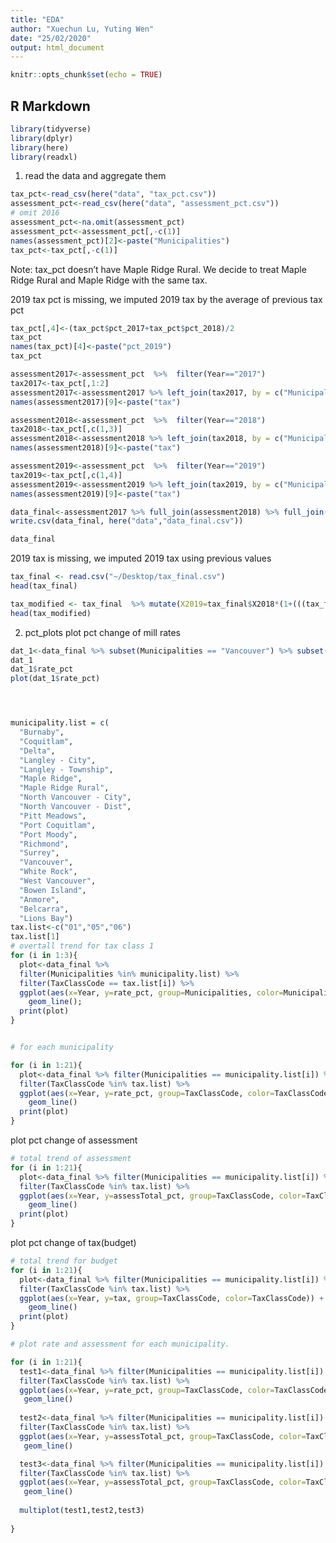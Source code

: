 ```yaml
---
title: "EDA"
author: "Xuechun Lu, Yuting Wen"
date: "25/02/2020"
output: html_document
---
```


```r
knitr::opts_chunk$set(echo = TRUE)
```

## R Markdown
```r
library(tidyverse)
library(dplyr)
library(here)
library(readxl)
```

1. read the data and aggregate them
```r
tax_pct<-read_csv(here("data", "tax_pct.csv"))
assessment_pct<-read_csv(here("data", "assessment_pct.csv"))
# omit 2016
assessment_pct<-na.omit(assessment_pct)
assessment_pct<-assessment_pct[,-c(1)]
names(assessment_pct)[2]<-paste("Municipalities")
tax_pct<-tax_pct[,-c(1)]

```
Note: tax_pct doesn't have Maple Ridge Rural. We decide to treat Maple Ridge Rural and Maple Ridge with the same tax. 


2019 tax pct is missing, we imputed 2019 tax by the average of previous tax pct
```r
tax_pct[,4]<-(tax_pct$pct_2017+tax_pct$pct_2018)/2
tax_pct
names(tax_pct)[4]<-paste("pct_2019")
tax_pct
```

```r
assessment2017<-assessment_pct  %>%  filter(Year=="2017")
tax2017<-tax_pct[,1:2]
assessment2017<-assessment2017 %>% left_join(tax2017, by = c("Municipalities"))
names(assessment2017)[9]<-paste("tax")

assessment2018<-assessment_pct  %>%  filter(Year=="2018")
tax2018<-tax_pct[,c(1,3)]
assessment2018<-assessment2018 %>% left_join(tax2018, by = c("Municipalities"))
names(assessment2018)[9]<-paste("tax")

assessment2019<-assessment_pct  %>%  filter(Year=="2019")
tax2019<-tax_pct[,c(1,4)]
assessment2019<-assessment2019 %>% left_join(tax2019, by = c("Municipalities"))
names(assessment2019)[9]<-paste("tax")

data_final<-assessment2017 %>% full_join(assessment2018) %>% full_join(assessment2019)
write.csv(data_final, here("data","data_final.csv"))

data_final

```

2019 tax is missing, we imputed 2019 tax using previous values
```r
tax_final <- read.csv("~/Desktop/tax_final.csv")
head(tax_final)

tax_modified <- tax_final  %>% mutate(X2019=tax_final$X2018*(1+(((tax_final$X2017-tax_final$X2016)/tax_final$X2016 + (tax_final$X2018-tax_final$X2017)/tax_final$X2017)/2)))
head(tax_modified)
```


2. pct_plots
plot pct change of mill rates
```r
dat_1<-data_final %>% subset(Municipalities == "Vancouver") %>% subset(TaxClassCode == "01")
dat_1
dat_1$rate_pct
plot(dat_1$rate_pct)




municipality.list = c(
  "Burnaby", 
  "Coquitlam", 
  "Delta", 
  "Langley - City", 
  "Langley - Township",
  "Maple Ridge",
  "Maple Ridge Rural", 
  "North Vancouver - City",
  "North Vancouver - Dist",
  "Pitt Meadows", 
  "Port Coquitlam", 
  "Port Moody", 
  "Richmond", 
  "Surrey", 
  "Vancouver", 
  "White Rock", 
  "West Vancouver", 
  "Bowen Island", 
  "Anmore", 
  "Belcarra",
  "Lions Bay")
tax.list<-c("01","05","06")
tax.list[1]
# overtall trend for tax class 1
for (i in 1:3){
  plot<-data_final %>% 
  filter(Municipalities %in% municipality.list) %>%
  filter(TaxClassCode == tax.list[i]) %>%
  ggplot(aes(x=Year, y=rate_pct, group=Municipalities, color=Municipalities)) +
    geom_line();
  print(plot)
}


# for each municipality

for (i in 1:21){
  plot<-data_final %>% filter(Municipalities == municipality.list[i]) %>% 
  filter(TaxClassCode %in% tax.list) %>% 
  ggplot(aes(x=Year, y=rate_pct, group=TaxClassCode, color=TaxClassCode)) +
    geom_line()
  print(plot)
}


```

plot pct change of assessment
```r
# total trend of assessment 
for (i in 1:21){
  plot<-data_final %>% filter(Municipalities == municipality.list[i]) %>% 
  filter(TaxClassCode %in% tax.list) %>% 
  ggplot(aes(x=Year, y=assessTotal_pct, group=TaxClassCode, color=TaxClassCode)) +
    geom_line()
  print(plot)
}
```

plot pct change of tax(budget)
```r
# total trend for budget 
for (i in 1:21){
  plot<-data_final %>% filter(Municipalities == municipality.list[i]) %>% 
  filter(TaxClassCode %in% tax.list) %>% 
  ggplot(aes(x=Year, y=tax, group=TaxClassCode, color=TaxClassCode)) +
    geom_line()
  print(plot)
}
```


```r
# plot rate and assessment for each municipality. 

for (i in 1:21){
  test1<-data_final %>% filter(Municipalities == municipality.list[i]) %>% 
  filter(TaxClassCode %in% tax.list) %>% 
  ggplot(aes(x=Year, y=rate_pct, group=TaxClassCode, color=TaxClassCode)) +
   geom_line() 
  
  test2<-data_final %>% filter(Municipalities == municipality.list[i]) %>% 
  filter(TaxClassCode %in% tax.list) %>% 
  ggplot(aes(x=Year, y=assessTotal_pct, group=TaxClassCode, color=TaxClassCode)) +
   geom_line() 

  test3<-data_final %>% filter(Municipalities == municipality.list[i]) %>% 
  filter(TaxClassCode %in% tax.list) %>% 
  ggplot(aes(x=Year, y=assessTotal_pct, group=TaxClassCode, color=TaxClassCode))+
   geom_line() 
  
  multiplot(test1,test2,test3)
  
}
```


